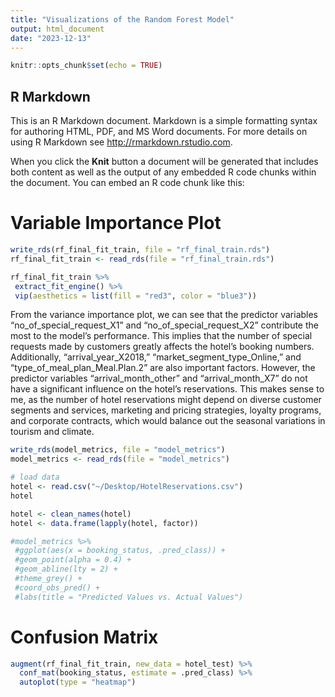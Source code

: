 ```yaml
---
title: "Visualizations of the Random Forest Model"
output: html_document
date: "2023-12-13"
---
```


```r
knitr::opts_chunk$set(echo = TRUE)
```

## R Markdown

This is an R Markdown document. Markdown is a simple formatting syntax for authoring HTML, PDF, and MS Word documents. For more details on using R Markdown see <http://rmarkdown.rstudio.com>.

When you click the **Knit** button a document will be generated that includes both content as well as the output of any embedded R code chunks within the document. You can embed an R code chunk like this:

# Variable Importance Plot
```r
write_rds(rf_final_fit_train, file = "rf_final_train.rds")
rf_final_fit_train <- read_rds(file = "rf_final_train.rds")

rf_final_fit_train %>% 
 extract_fit_engine() %>% 
 vip(aesthetics = list(fill = "red3", color = "blue3"))
```

From the variance importance plot, we can see that the predictor variables "no_of_special_request_X1" and "no_of_special_request_X2" contribute the most to the model’s performance. This implies that the number of special requests made by customers greatly affects the hotel's booking numbers. Additionally, "arrival_year_X2018," "market_segment_type_Online," and "type_of_meal_plan_Meal.Plan.2" are also important factors. However, the predictor variables "arrival_month_other" and "arrival_month_X7" do not have a significant influence on the hotel's reservations. This makes sense to me, as the number of hotel reservations might depend on diverse customer segments and services, marketing and pricing strategies, loyalty programs, and corporate contracts, which would balance out the seasonal variations in tourism and climate.


```r
write_rds(model_metrics, file = "model_metrics")
model_metrics <- read_rds(file = "model_metrics")

# load data
hotel <- read.csv("~/Desktop/HotelReservations.csv")
hotel

hotel <- clean_names(hotel)
hotel <- data.frame(lapply(hotel, factor))

#model_metrics %>% 
 #ggplot(aes(x = booking_status, .pred_class)) +
 #geom_point(alpha = 0.4) +
 #geom_abline(lty = 2) +
 #theme_grey() +
 #coord_obs_pred() +
 #labs(title = "Predicted Values vs. Actual Values")
```


# Confusion Matrix
```r
augment(rf_final_fit_train, new_data = hotel_test) %>%
  conf_mat(booking_status, estimate = .pred_class) %>%
  autoplot(type = "heatmap")
```


